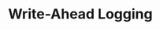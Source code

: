 ---
id: "sd_tf_medium_003"
questionType: "TRUE_FALSE"
title: "Write-Ahead Logging"
statement: "Write-ahead logging ensures that changes are written to disk before being applied to the database."
difficulty: "MEDIUM"
category: "System Design"
correctAnswer: true
explanation: "This technique helps ensure durability and recoverability in databases."
---